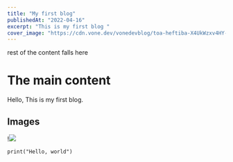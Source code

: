 ```yaml
---
title: "My first blog"
publishedAt: "2022-04-16"
excerpt: "This is my first blog "
cover_image: "https://cdn.vone.dev/vonedevblog/toa-heftiba-X4UkWzxv4HY-unsplash.jpg"
---
```


rest of the content falls here

# The main content

Hello, This is my first blog.

## Images

<div className="bg-cyan-300">
  !<img  className="object-scale-down h-20 w-20" src="https://cdn.vone.dev/vonedevblog/toa-heftiba-X4UkWzxv4HY-unsplash.jpg" /> 
</div>


```
print("Hello, world")
```